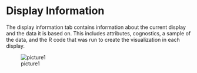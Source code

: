 
# Display Information

The display information tab contains information about the current display and the data it is based on.  This includes attributes, cognostics, a sample of the data, and the R code that was run to create the visualization in each display. 

![picture1](figures/DI.png)
